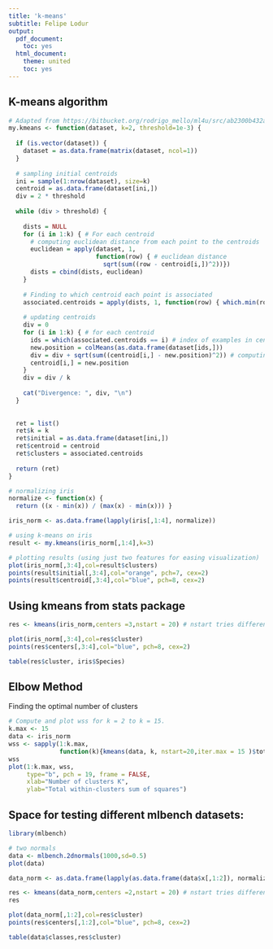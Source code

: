 ---
title: 'k-means'
subtitle: Felipe Lodur
output:
  pdf_document:
    toc: yes
  html_document:
    theme: united
    toc: yes
---


## K-means algorithm

```{r}
# Adapted from https://bitbucket.org/rodrigo_mello/ml4u/src/ab2300b432ac9105df1352d5890543cf136bef8f/kmeans/kmeans.r?at=master&fileviewer=file-view-default
my.kmeans <- function(dataset, k=2, threshold=1e-3) {
  
  if (is.vector(dataset)) {
    dataset = as.data.frame(matrix(dataset, ncol=1))
  }
  
  # sampling initial centroids  
  ini = sample(1:nrow(dataset), size=k)
  centroid = as.data.frame(dataset[ini,])
  div = 2 * threshold
  
  while (div > threshold) {
    
    dists = NULL
    for (i in 1:k) { # For each centroid
      # computing euclidean distance from each point to the centroids
      euclidean = apply(dataset, 1, 
                        function(row) { # euclidean distance
                          sqrt(sum((row - centroid[i,])^2))})
      dists = cbind(dists, euclidean)
    }
    
    # Finding to which centroid each point is associated
    associated.centroids = apply(dists, 1, function(row) { which.min(row) } )
    
    # updating centroids
    div = 0
    for (i in 1:k) { # for each centroid
      ids = which(associated.centroids == i) # index of examples in centroid i
      new.position = colMeans(as.data.frame(dataset[ids,]))
      div = div + sqrt(sum((centroid[i,] - new.position)^2)) # computing difference in centroids
      centroid[i,] = new.position
    }
    div = div / k
    
    cat("Divergence: ", div, "\n")
  }
  
  
  ret = list()
  ret$k = k
  ret$initial = as.data.frame(dataset[ini,])
  ret$centroid = centroid
  ret$clusters = associated.centroids
  
  return (ret)
}

# normalizing iris
normalize <- function(x) {
  return ((x - min(x)) / (max(x) - min(x))) }

iris_norm <- as.data.frame(lapply(iris[,1:4], normalize))

# using k-means on iris
result <- my.kmeans(iris_norm[,1:4],k=3)

# plotting results (using just two features for easing visualization)
plot(iris_norm[,3:4],col=result$clusters)
points(result$initial[,3:4],col="orange", pch=7, cex=2)
points(result$centroid[,3:4],col="blue", pch=8, cex=2)
```


## Using kmeans from stats package

```{r}
res <- kmeans(iris_norm,centers =3,nstart = 20) # nstart tries different initializations and finds the one with lowest within variance

plot(iris_norm[,3:4],col=res$cluster)
points(res$centers[,3:4],col="blue", pch=8, cex=2)

table(res$cluster, iris$Species)
```

## Elbow Method

Finding the optimal number of clusters

```{r}
# Compute and plot wss for k = 2 to k = 15.
k.max <- 15
data <- iris_norm
wss <- sapply(1:k.max, 
              function(k){kmeans(data, k, nstart=20,iter.max = 15 )$tot.withinss})
wss
plot(1:k.max, wss,
     type="b", pch = 19, frame = FALSE, 
     xlab="Number of clusters K",
     ylab="Total within-clusters sum of squares")

```

## Space for testing different mlbench datasets:

```{r}
library(mlbench)

# two normals
data <- mlbench.2dnormals(1000,sd=0.5)
plot(data)

data_norm <- as.data.frame(lapply(as.data.frame(data$x[,1:2]), normalize))

res <- kmeans(data_norm,centers =2,nstart = 20) # nstart tries different initializations and finds the one with lowest within variance
res

plot(data_norm[,1:2],col=res$cluster)
points(res$centers[,1:2],col="blue", pch=8, cex=2)

table(data$classes,res$cluster)
```
